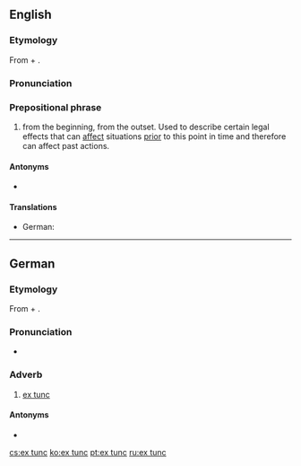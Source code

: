 ==English==

===Etymology===
From {{etyl|la|en}} {{m|la|ex||from}} + {{m|la|tunc||then}}.

===Pronunciation===
{{rfp|lang=en}}

===Prepositional phrase===
{{en-PP}}

# {{lb|en|legal}} from the beginning, from the outset. Used to describe certain legal effects that can [[affect]] situations [[prior]] to this point in time and therefore can affect past actions.

====Antonyms====
* {{l|en|ex nunc}}

====Translations====
{{trans-top|law: from the beginning, from the outset}}
* German: {{t|de|ex tunc}}
{{trans-mid}}
{{trans-bottom}}

----

==German==

===Etymology===
From {{etyl|la|de}} {{m|la|ex||from}} + {{m|la|tunc||then}}.

===Pronunciation===
* {{IPA|[ʔɛksˈtʊŋk]|lang=de}}

===Adverb===
{{head|de|adverb|head=[[ex]] [[tunc]]}}

# {{lb|de|legal}} [[#English|ex tunc]]

====Antonyms====
* {{l|de|ex nunc}}

[[cs:ex tunc]]
[[ko:ex tunc]]
[[pt:ex tunc]]
[[ru:ex tunc]]